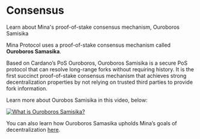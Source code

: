 
# Consensus
Learn about Mina's proof-of-stake consensus mechanism, Ouroboros Samisika

Mina Protocol uses a proof-of-stake consensus mechanism called **Ouroboros Samasika**.

Based on Cardano’s PoS Ouroboros, Ouroboros Samisika is a secure PoS protocol that can resolve long-range forks without requiring history. It is the first succinct proof-of-stake consensus mechanism that achieves strong decentralization properties by not relying on trusted third parties to provide fork information.

Learn more about Ourobos Samisika in this video, below:

[![What is Ouroboros Samisika?](https://res.cloudinary.com/marcomontalbano/image/upload/v1661971904/video_to_markdown/images/youtube--NpjuGYcJICA-c05b58ac6eb4c4700831b2b3070cd403.jpg)](https://www.youtube.com/watch?v=NpjuGYcJICA "What is Ouroboros Samisika?")

You can also learn how Ouroboros Samasika upholds Mina’s goals of decentralization <a href="https://minaprotocol.com/blog/how-ouroboros-samasika-upholds-minas-goals-of-decentralization">here</a>.